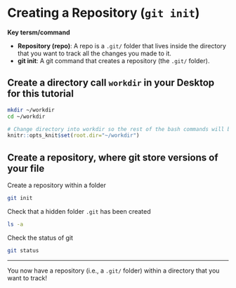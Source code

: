 # Creating a Repository (`git init`)

**Key tersm/command**

* **Repository (repo)**: A repo is a `.git/` folder that lives inside the directory that you want to track all the changes you made to it. 
* **git init**: A git command that creates a repository (the `.git/` folder).


## Create a directory call `workdir` in your Desktop for this tutorial

```bash
mkdir ~/workdir
cd ~/workdir	
```

```r
# Change directory into workdir so the rest of the bash commands will be run in it
knitr::opts_knit$set(root.dir="~/workdir")
```


## Create a repository, where git store versions of your file

Create a repository within a folder

```bash
git init
```

Check that a hidden folder `.git` has been created

```bash
ls -a
```

Check the status of git

```bash
git status
```

***
You now have a repository (i.e., a `.git/` folder) within a directory that you want to track!